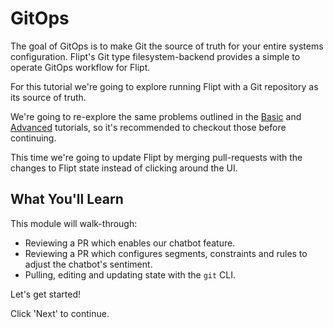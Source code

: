 # GitOps

The goal of GitOps is to make Git the source of truth for your entire systems configuration.
Flipt's Git type filesystem-backend provides a simple to operate GitOps workflow for Flipt.

For this tutorial we're going to explore running Flipt with a Git repository as its source of truth.

We're going to re-explore the same problems outlined in the [Basic](/basic) and [Advanced](/advanced) tutorials,
so it's recommended to checkout those before continuing.

This time we're going to update Flipt by merging pull-requests with the changes to Flipt state instead of clicking around the UI.

## What You'll Learn

This module will walk-through:

- Reviewing a PR which enables our chatbot feature.
- Reviewing a PR which configures segments, constraints and rules to adjust the chatbot's sentiment.
- Pulling, editing and updating state with the `git` CLI.

Let's get started!

Click 'Next' to continue.
